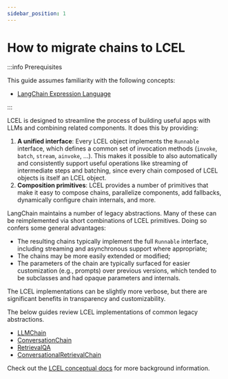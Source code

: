 ```yaml
---
sidebar_position: 1
---
```


# How to migrate chains to LCEL

:::info Prerequisites

This guide assumes familiarity with the following concepts:
- [LangChain Expression Language](/docs/concepts#langchain-expression-language-lcel)

:::

LCEL is designed to streamline the process of building useful apps with LLMs and combining related components. It does this by providing:

1. **A unified interface**: Every LCEL object implements the `Runnable` interface, which defines a common set of invocation methods (`invoke`, `batch`, `stream`, `ainvoke`, ...). This makes it possible to also automatically and consistently support useful operations like streaming of intermediate steps and batching, since every chain composed of LCEL objects is itself an LCEL object.
2. **Composition primitives**: LCEL provides a number of primitives that make it easy to compose chains, parallelize components, add fallbacks, dynamically configure chain internals, and more.

LangChain maintains a number of legacy abstractions. Many of these can be reimplemented via short combinations of LCEL primitives. Doing so confers some general advantages:

- The resulting chains typically implement the full `Runnable` interface, including streaming and asynchronous support where appropriate;
- The chains may be more easily extended or modified;
- The parameters of the chain are typically surfaced for easier customization (e.g., prompts) over previous versions, which tended to be subclasses and had opaque parameters and internals.

The LCEL implementations can be slightly more verbose, but there are significant benefits in transparency and customizability.

The below guides review LCEL implementations of common legacy abstractions.

- [LLMChain](/docs/versions/migrating_chains/llm_chain)
- [ConversationChain](/docs/versions/migrating_chains/conversation_chain)
- [RetrievalQA](/docs/versions/migrating_chains/retrieval_qa)
- [ConversationalRetrievalChain](/docs/versions/migrating_chains/conversation_retrieval_chain)

Check out the [LCEL conceptual docs](/docs/concepts/#langchain-expression-language-lcel) for more background information.